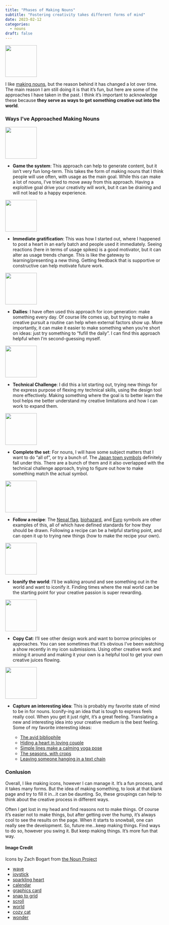 ```yaml
---
title: "Phases of Making Nouns"
subtitle: "Fostering creativity takes different forms of mind"
date: 2023-02-12
categories:
  - nouns
draft: false
---
```


![](49 - wave.svg){fig-align="center" width="100"} 

I like [making nouns](/nouns), but the reason behind it has changed a lot over time. The main reason I am still doing it is that it's fun, but here are some of the approaches I have taken in the past. I think it's important to acknowledge these because **they serve as ways to get something creative out into the world**.

### Ways I've Approached Making Nouns

![](05 - joystick.svg){fig-align="center" width="100"}

- **Game the system**: This approach can help to generate content, but it isn't very fun long-term. This takes the form of making nouns that I think people will use often, with usage as the main goal. While this can make a lot of nouns, I've tried to move away from this approach. Having a exploitive goal drive your creativity will work, but it can be draining and will not lead to a happy experience.

![](20 - sparkling heart.svg){fig-align="center" width="100"} 

- **Immediate gratification**: This was how I started out, where I happened to post a heart in an early batch and people used it immediately. Seeing reactions (here in terms of usage spikes) is a good motivator, but it can alter as usage trends change. This is like the gateway to learning/presenting a new thing. Getting feedback that is supportive or constructive can help motivate future work.

![](64 - calendar.svg){fig-align="center" width="100"} 

- **Dailies**: I have often used this approach for icon generation: make something every day. Of course life comes up, but trying to make a creative pursuit a routine can help when external factors show up. More importantly, it can make it easier to make something when you're short on ideas: just try something to "fufill the daily". I can find this approach helpful when I'm second-guessing myself.

![](29 - graphics card.svg){fig-align="center" width="100"} 

- **Technical Challenge**: I did this a lot starting out, trying new things for the express purpose of flexing my technical skills, using the design tool more effectively. Making something where the goal is to better learn the tool helps me better understand my creative limitations and how I can work to expand them.

![](64 - snap to grid.svg){fig-align="center" width="100"} 

- **Complete the set**: For nouns, I will have some subject matters that I want to do "all of", or try a bunch of. The [Japan town symbols](https://thenounproject.com/browse/collection-icon/japanese-towns-136265/?p=1) definitely fall under this. There are a bunch of them and it also overlapped with the technical challenge approach, trying to figure out how to make something match the actual symbol.

![](16 - scroll.svg){fig-align="center" width="100"} 

- **Follow a recipe**: The [Nepal flag](https://thenounproject.com/icon/flag-of-nepal-3653123/), [biohazard](https://thenounproject.com/icon/biohazard-2440740/), and [Euro](https://thenounproject.com/icon/euro-4449842/) symbols are other examples of this, all of which have defined standards for how they should be drawn. Following a recipe can be a helpful starting point, and can open it up to trying new things (how to make the recipe your own).

![](29 - world.svg){fig-align="center" width="100"} 

- **Iconify the world**: I'll be walking around and see something out in the world and want to iconify it. Finding times where the real world can be the starting point for your creative passion is super rewarding.

![](56 - cozy cat.svg){fig-align="center" width="100"} 

- **Copy Cat**: I'll see other design work and want to borrow principles or approaches. You can see sometimes that it's obvious I've been watching a show recently in my icon submissions. Using other creative work and mixing it around and making it your own is a helpful tool to get your own creative juices flowing.

![](68 - wonder.svg){fig-align="center" width="100"} 

- **Capture an interesting idea**: This is probably my favorite state of mind to be in for nouns. Iconify-ing an idea that is tough to express feels really cool. When you get it just right, it's a great feeling. Translating a new and interesting idea into your creative medium is the best feeling. Some of my favorite interesting ideas:

    - [The avid bibliophile](https://thenounproject.com/icon/reader-4656580/)
    - [Hiding a heart in loving couple](https://thenounproject.com/icon/love-4609033/)
    - [Simple lines make a calming yoga pose](https://thenounproject.com/icon/lotus-pose-3098225/)
    - [The seasons, with crops](https://thenounproject.com/icon/seasons-2700671/)
    - [Leaving someone hanging in a text chain](https://thenounproject.com/icon/ghosted-5478561/)

### Conlusion

Overall, I like making icons, however I can manage it. It's a fun process, and it takes many forms. But the idea of making something, to look at that blank page and try to fill it in...it can be daunting. So, these groupings can help to think about the creative process in different ways.

Often I get lost in my head and find reasons not to make things. Of course it's easier not to make things, but after getting over the hump, it's always cool to see the results on the page. When it starts to snowball, one can really see the development. So, future me...keep making things. Find ways to do so, however you swing it. But keep making things. It's more fun that way.



#### Image Credit

Icons by Zach Bogart from [the Noun Project](https://thenounproject.com/zachbogart)

- [wave](https://thenounproject.com/icon/wave-4449445/)
- [joystick](https://thenounproject.com/icon/joystick-4449841/)
- [sparkling heart](https://thenounproject.com/icon/sparkling-heart-4449582/)
- [calendar](https://thenounproject.com/icon/calendar-3644643/)
- [graphics card](https://thenounproject.com/icon/graphics-card-2732978/)
- [snap to grid](https://thenounproject.com/icon/snap-to-grid-3169921/)
- [scroll](https://thenounproject.com/icon/scroll-4963290/)
- [world](https://thenounproject.com/icon/world-5323889/)
- [cozy cat](https://thenounproject.com/icon/cozy-cat-3644628/)
- [wonder](https://thenounproject.com/icon/wonder-4181236/)
    